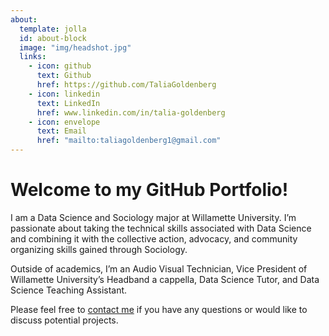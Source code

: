 ```yaml
---
about:
  template: jolla
  id: about-block
  image: "img/headshot.jpg"
  links:
    - icon: github
      text: Github
      href: https://github.com/TaliaGoldenberg
    - icon: linkedin
      text: LinkedIn
      href: www.linkedin.com/in/talia-goldenberg
    - icon: envelope
      text: Email
      href: "mailto:taliagoldenberg1@gmail.com"  
---
```


::: {#about-block}
:::

# Welcome to my GitHub Portfolio!

I am a Data Science and Sociology major at Willamette University. I'm passionate about taking the technical skills associated with Data Science and combining it with the collective action, advocacy, and community organizing skills gained through Sociology.

Outside of academics, I'm an Audio Visual Technician, Vice President of Willamette University’s Headband a cappella, Data Science Tutor, and Data Science Teaching Assistant.

Please feel free to [contact me](mailto:taliagoldenberg1@gmail.com) if you have any questions or would like to discuss potential projects.

